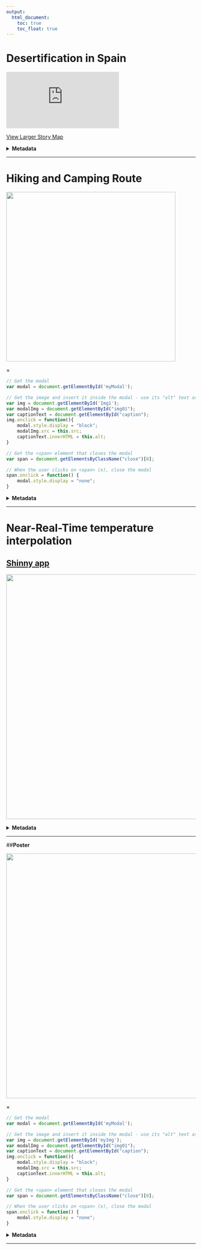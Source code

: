 ---
output:
  html_document:
    toc: true  
    toc_float: true  
---


# __Desertification in Spain__
<div class="intrinsic-container intrinsic-container-16x9">
<iframe  src="https://wur-girs.maps.arcgis.com/apps/MapSeries/index.html?appid=c6988a80d2d444559d07c64a180ecb6c" frameborder="0" scrolling="no"></iframe>
</div>

<a href="https://wur-girs.maps.arcgis.com/apps/MapSeries/index.html?appid=c6988a80d2d444559d07c64a180ecb6c" target="_blank">View Larger Story Map</a>


<div class="well"> 

<details>
<summary> __Metadata__    </summary> 
                

__Course name__ 

Geo-information Science in Context


__Course code__ 


GRS-34306


__Application of the products__ 

Present the problem of desertification in South-Spain.


__Potential users__ 

 + Local governments
 
 + Educative community
 
 + Environmentalist associations
 

__Potential users' requirements__ 

Clarity in explanations, visually appealing.


__Motivation for choice of visualisation type__ 

A story map allows to integrate explanation with maps. Furthemore, ArcGIS Online provides very handy tools like the slider, which can be easily incorporated in the story map.

__Dataset(s) used__  

 + Agricultural areas in Andalusia
 
 + Location, type and images of farms

 + Location and evolution (in water level) of dams in Andalusia
 
 + RGB images from 2006 and 2017
 


__Processing method(s)__

 + Create points with location of farms and dams, and  give attributes, including linking the images or grapth
 
 + Create slider
 
 + Join in a story map

__Tools used for implementation__ 

  + ArcGIS
  
  + ArcGIS Online
  

__Reflection on result__

The story map is visually appealing thanks to the choice of colour, images and text. The lenght of the text is adequate, and the addition of the introductory video makes the problem more understandable. The maps could be much better, but the time limitation of the project made it very difficult. All in all, I believe the story map shows the potential of a story map.

</details>
</div>

----


# __Hiking and Camping Route__

<img id="Img1" class="img" alt="" src="images/Hiking&CampingRoute.png"
width="450">

<div id="myModal" class="modal">
  <span class="close">&times;</span>
  <img class="modal-content" id="img01">
  <div id="caption"></div>
</div>

```{js, echo=FALSE}
// Get the modal
var modal = document.getElementById('myModal');

// Get the image and insert it inside the modal - use its "alt" text as a caption
var img = document.getElementById('Img1');
var modalImg = document.getElementById("img01");
var captionText = document.getElementById("caption");
img.onclick = function(){
    modal.style.display = "block";
    modalImg.src = this.src;
    captionText.innerHTML = this.alt;
}

// Get the <span> element that closes the modal
var span = document.getElementsByClassName("close")[0];

// When the user clicks on <span> (x), close the modal
span.onclick = function() { 
    modal.style.display = "none";
}
```


<div class="well">
<details>
<summary> __Metadata__    </summary>

__Course name__ 

Advanced Geo-information Science for Earth and Environment

__Course code__

GRS-33306 

__Application of the products__ 

Provide multiple-day hikking routes


__Potential users__ 

  + Tourism-related companies
 
  + Hikkers 


__Potential users' requirements__ 

Easy to interpret


__Visualisation type__ 

While hikking, internet access is not an always an option, therefore, an analogic map fits the purpose best. 

__Dataset(s)__ 

  + DEM

__Processing method(s)__ 

  + DEM derivatives

  + Cost Path and Suitability
  
  
__Tools used__ 

  + ASTER GDEM
  
  + ArcGIS


__Reflection on result__ 

The potential route for hikking is clear. Results could be improved if locations suitable for camping would be bigger (perhaps with a buffer), so they would be more visible. Choice of colours allow to distinguish the different classes in a logical way (red = difficult, green = easy). The path is created to follow the easier route, which wouldn't be prefered by experienced hikkers. Alternative routes based on difficulty could be added.

</details>
</div>

----

# __Near-Real-Time temperature interpolation__





<a href="https://tubau001.shinyapps.io/real-time-temperature" target="_blank">
<div id="shinny-app" class="section level2">
<h2><strong>Shinny app</strong></h2>

</a>




<a href="https://tubau001.shinyapps.io/real-time-temperature" target="_blank">
<img id="temp" src="images/TemperatureFr.PNG" width="650px"></a>




<div class="well">
<details>
<summary> __Metadata__    </summary>

__Course name__ 

Advanced Geo-information Science for Earth and Environment

__Course code__

GRS-33306 

__Application of the products__

Compare interpolation methods and visualize current temperature at country level


__Potential users__

  + Anyone interested in current temperature at any country 

  + GIS Students and Scientists
  
  + Meteorological agencies

__Potential users' requirements__ 

Quickly understand the temperature from the map. Get an overview of the research done.


__Visualisation type__

An interactive website was build because it allows the user to look not only at near-real time data, but also to select the country in which temperature should be visualized. A 2D reference map shows the temperature data, with colours that are related to temperature (blue=cold, red=warm).


__Dataset(s)__ 

  + Open Weather near real time data
  
  + GDAM Administrative boundaries


__Processing method(s)__ 

  + Read temperature data from API
  
  + Select data for chosen location
  
  + Interpolate
  
  + Build Shinny app
  
  + Update data
  
  
__Tools used__ 
  
  + R: owm, gstat
  
  + shinny app
  
  + leaflet
  
  
__Reflection on result__ 

The shiny app is still very slow due to the large computation time of the interpolation, especially when kriging is selected. Nevertheless, it does its function: it shows temperature near real time (15-30 min difference with real time). The selection of method and country is user friendly, nevertheless, it could still be improved, as there is no action button, to click when user wants to apply a change, and the countries are searched by code, it would be more user friendly for the user to be able to write the country name instead.

</details>
</div>

----

##__Poster__

<img id="myImg" class=img alt="" src="images/Poster-a1_TEXTS_FINAL.png" width="650">

<div id="myModal" class="modal">
  <span class="close">&times;</span>
  <img class="modal-content" id="img01">
  <div id="caption"></div>
</div>

```{js, echo=FALSE}
// Get the modal
var modal = document.getElementById('myModal');

// Get the image and insert it inside the modal - use its "alt" text as a caption
var img = document.getElementById('myImg');
var modalImg = document.getElementById("img01");
var captionText = document.getElementById("caption");
img.onclick = function(){
    modal.style.display = "block";
    modalImg.src = this.src;
    captionText.innerHTML = this.alt;
}

// Get the <span> element that closes the modal
var span = document.getElementsByClassName("close")[0];

// When the user clicks on <span> (x), close the modal
span.onclick = function() { 
    modal.style.display = "none";
}
```

  
  
<div class="well">
<details>

<summary> __Metadata__    </summary>

__Course name__ 

Advanced Geo-information Science for Earth and Environment

__Course code__

GRS-33306 

__Application of the products__

Communicate about the research results on a comparision between interpolation methods for a near-real time application


__Potential users__

  + GIS Students and Scientists
  
  + Meteorological agencies

__Potential users' requirements__ 

Get an overview of the research done, logical structure, easy to understand and reproduce the research done.


__Visualisation type__

A poster shows a summary of the research in a visually appealing manner. Furthermore, it is common inside the scientific community.


__Dataset(s)__ 

  + Open Weather near real time data
  
  + GDAM Administrative boundaries


__Processing method(s)__ 

  + Read temperature data from API
  
  + Select data for chosen location
  
  + Interpolate
  
  + Calculate RMSE
  
  +Plot results
  
__Tools used__ 
  
  + R: owm, gstat
  
  
__Reflection on result__ 

The poster has an appealing design, and provides an overview of the research, methods, results and conclusions. More information could be added to make it more complete, but it is also good to keep it simple.


</details>
</div>

----